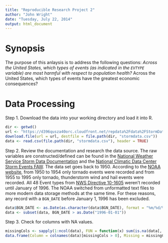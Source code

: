 ```yaml
---
title: "Reproducible Research Project 2"
author: "John Wright"
date: "Tuesday, July 22, 2014"
output: html_document
---
```


# Synopsis
The purpose of this anlaysis is to address the following questions:
*Across the United States, which types of events (as indicated in the `EVTYPE` variable) are most harmful with respect to population health?
*Across the United States, which types of events have the greatest economic consequences?

# Data Processing

Step 1. Download the data into your working directory and load it into R.
```r
dir <- getwd()
url <- "https://d396qusza40orc.cloudfront.net/repdata%2Fdata%2FStormData.csv.bz2"
download.file(url = url, destfile = file.path(dir, "stormdata.csv"))
data <- read.csv(file.path(dir, "stormdata.csv"), header = TRUE)
```

Step 2. Review the documentation and research the data source. The raw variables are constructed/defined can be found in the [National Weather Service Storm Data Documentation](https://d396qusza40orc.cloudfront.net/repdata%2Fpeer2_doc%2Fpd01016005curr.pdf) and the [National Climatic Data Center Storm Events FAW](https://d396qusza40orc.cloudfront.net/repdata%2Fpeer2_doc%2FNCDC%20Storm%20Events-FAQ%20Page.pdf). The data set goes back to 1950. According to the [NOAA website](http://www.ncdc.noaa.gov/stormevents/details.jsp), from 1950 to 1954 only tornado events were recorded and from 1955 to 1995 only tornado, thunderstorm wind and hail events were recorded. All 48 Event types from [NWS Directive 10-1605](http://www.ncdc.noaa.gov/stormevents/pd01016005curr.pdf) weren't recorded until January of 1996. The NOAA switched from unformatted text files to more modern data storage methods at the same time. For these reasons, any record with a `BGN_DATE` before January 1, 1996 has been excluded.
```r
data$BGN_DATE <- as.Date(as.character(data$BGN_DATE), format = "%m/%d/%Y")
data <- subset(data, BGN_DATE > as.Date("1996-01-01"))
```

Step 3. Check for columns with NA values.
```r
missingCols <- sapply(1:ncol(data), FUN = function(x) sum(is.na(data[, x])))
data.frame(Column = colnames(data)[missingCols > 0], Missing = missingCols[missingCols > 0])
```